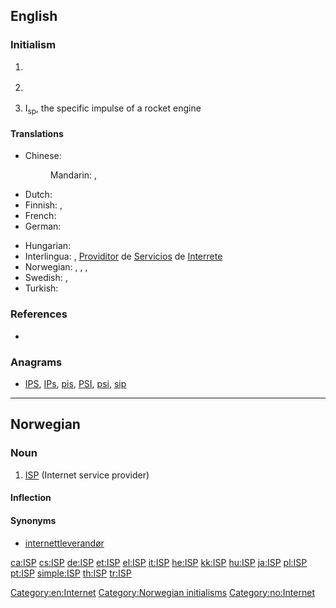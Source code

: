 {{also|isp}}
==English==

===Initialism===
{{rfc-header|Initialism}}
{{en-initialism}}

# {{context|Internet|lang=en}} {{initialism of|[[Internet]] [[service]] [[provider]]|lang=en}} {{gloss|This is a company that provides Internet access for a [[fee]]}}
# {{context|programming|lang=en}} {{initialism of|interface segregation principle|lang=en}} {{gloss|It is one of the five [[SOLID]] principles of programming.}}
# {{context|rocket engineering|lang=en}} I<sub>sp</sub>, the specific impulse of a rocket engine

====Translations====
{{trans-top|Internet service provider}}
* Chinese:
*: Mandarin: {{t|cmn|互聯網服務供應商|sc=Hani}}, {{t|cmn|互联网服务供应商|tr=hùliánwǎng fúwù gōngyìngshāng|sc=Hani}}
* Dutch: {{t+|nl|internetprovider|m}}
* Finnish: {{t|fi|ISP}}, {{t|fi|[[internet]]-[[palveluntarjoaja]]}}
* French: {{t|fr|fournisseur d'accès à internet}}
* German: {{t+|de|ISP|f}}
{{trans-mid}}
* Hungarian: {{t+|hu|internetszolgáltató}}
* Interlingua: {{t|ia|ISP}}, [[Providitor]] de [[Servicios]] de [[Interrete]]
* Norwegian: {{t|no|ISP|m}}, {{t|no|Internettleverandør|m}}, , {{t|no|internettleverandør|m}}
* Swedish: {{t|sv|ISP|c}}, {{t|sv|internetleverantör|c}}
* Turkish: {{t+|tr|ISS}}
{{trans-bottom}}

===References===
* {{pedia|ISP_(disambiguation)|ISP}}

===Anagrams===
* [[IPS#English|IPS]], [[IPs#English|IPs]], [[pis#English|pis]], [[PSI#English|PSI]], [[psi#English|psi]], [[sip#English|sip]]

[[Category:en:Internet]]

----

==Norwegian==

===Noun===
{{head|no|noun|g=m}}

# [[#English|ISP]] (Internet service provider)

====Inflection====
{{no-noun-infl|nb-class=m1|nn-class=m1|stem=ISP-}}

====Synonyms====
* [[internettleverandør]]

[[Category:Norwegian initialisms]]
[[Category:no:Internet]]

[[ca:ISP]]
[[cs:ISP]]
[[de:ISP]]
[[et:ISP]]
[[el:ISP]]
[[it:ISP]]
[[he:ISP]]
[[kk:ISP]]
[[hu:ISP]]
[[ja:ISP]]
[[pl:ISP]]
[[pt:ISP]]
[[simple:ISP]]
[[th:ISP]]
[[tr:ISP]]